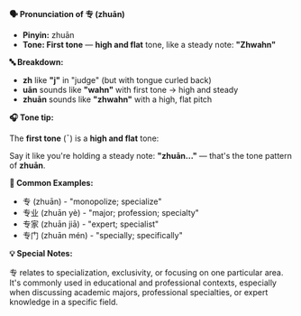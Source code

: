 **🗣️ Pronunciation of 专 (zhuān)**

- **Pinyin:** zhuān
- **Tone: First tone** — **high and flat** tone, like a steady note: **"Zhwahn"**

**🔤 Breakdown:**

- **zh** like **"j"** in "judge" (but with tongue curled back)
- **uān** sounds like **"wahn"** with first tone → high and steady
- **zhuān** sounds like **"zhwahn"** with a high, flat pitch

**🎧 Tone tip:**

The **first tone** (¯) is a **high and flat** tone:

Say it like you're holding a steady note: **"zhuān..."** — that's the tone pattern of **zhuān**.

**📝 Common Examples:**

- 专 (zhuān) - "monopolize; specialize"
- 专业 (zhuān yè) - "major; profession; specialty"
- 专家 (zhuān jiā) - "expert; specialist"
- 专门 (zhuān mén) - "specially; specifically"

**💡 Special Notes:**

专 relates to specialization, exclusivity, or focusing on one particular area. It's commonly used in
educational and professional contexts, especially when discussing academic majors, professional
specialties, or expert knowledge in a specific field.
